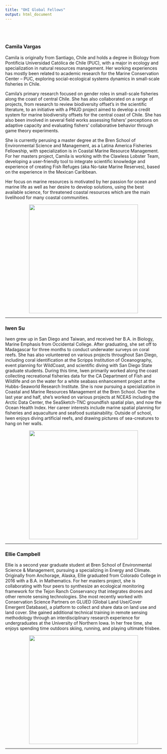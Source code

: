 ```yaml
---
title: "OHI Global Fellows"
output: html_document
---  
```


<br>
<br>

### Camila Vargas
Camila is originally from Santiago, Chile and holds a degree in Biology from Pontificia Universidad Católica de Chile (PUC), with a major in ecology and specialization in natural resources management. Her working experiences has mostly been related to academic research for the Marine Conservation Center – PUC, exploring social-ecological systems dynamics in small-scale fisheries in Chile.

Camila’s primary research focused on gender roles in small-scale fisheries along the coast of central Chile. She has also collaborated on a range of projects, from research to review biodiversity offset’s in the scientific literature, to an initiative with a PNUD project aimed to develop a credit system for marine biodiversity offsets for the central coast of Chile. She has also been involved in several field works assessing fishers’ perceptions on adaptive capacity and evaluating fishers’ collaborative behavior through game theory experiments.  

She is currently perusing a master degree at the Bren School of Environmental Science and Management, as a Latina America Fisheries Fellowship, with specialization is in Coastal Marine Resource Management. For her masters project, Camila is working with the Clawless Lobster Team, developing a user-friendly tool to integrate scientific knowledge and experience of creating Fish Refuges (aka No-take Marine Reserves), based on the experience in the Mexican Caribbean. 

Her focus on marine resources is motivated by her passion for ocean and marine life as well as her desire to develop solutions, using the best available science, for threatened coastal resources which are the main livelihood for many coastal communities.

<center><img src="images/camila_pic.jpg" width="350px"></center>  

***

### Iwen Su

Iwen grew up in San Diego and Taiwan, and received her B.A. in Biology, Marine Emphasis from Occidental College. After graduating, she set off to Madagascar for three months to conduct underwater surveys on coral reefs. She has also volunteered on various projects throughout San Diego, including coral identification at the Scripps Institution of Oceanography, event planning for WildCoast, and scientific diving with San Diego State graduate students. During this time, Iwen primarily worked along the coast collecting recreational fisheries data for the CA Department of Fish and Wildlife and on the water for a white seabass enhancement project at the Hubbs-Seaworld Research Institute. She is now pursuing a specialization in Coastal and Marine Resources Management at the Bren School. Over the last year and half, she's worked on various projects at NCEAS including the Arctic Data Center, the SeaSketch-TNC groundfish spatial plan, and now the Ocean Health Index. Her career interests include marine spatial planning for fisheries and aquaculture and seafood sustainability. Outside of school, Iwen enjoys diving artificial reefs, and drawing pictures of sea-creatures to hang on her walls. 

<center><img src="images/iwen_pic.jpg" width="350px"></center>  


***

### Ellie Campbell

Ellie is a second year graduate student at Bren School of Environmental Science & Management, pursuing a specializing in Energy and Climate. Originally from Anchorage, Alaska, Ellie graduated from Colorado College in 2016 with a B.A. in Mathematics. For her masters project, she is collaborating with four peers to synthesize an ecological monitoring framework for the Tejon Ranch Conservancy that integrates drones and other remote sensing technologies. She most recently worked with Conservation Science Partners on GLUED (Global Land Use/Cover Emergent Database), a platform to collect and share data on land use and land cover. She gained additional technical training in remote sensing methodology through an interdisciplinary research experience for undergraduates at the University of Northern Iowa. In her free time, she enjoys spending time outdoors skiing, running, and playing ultimate frisbee.

<center><img src="images/ellie_pic.JPG" width="350px"></center>  

***
